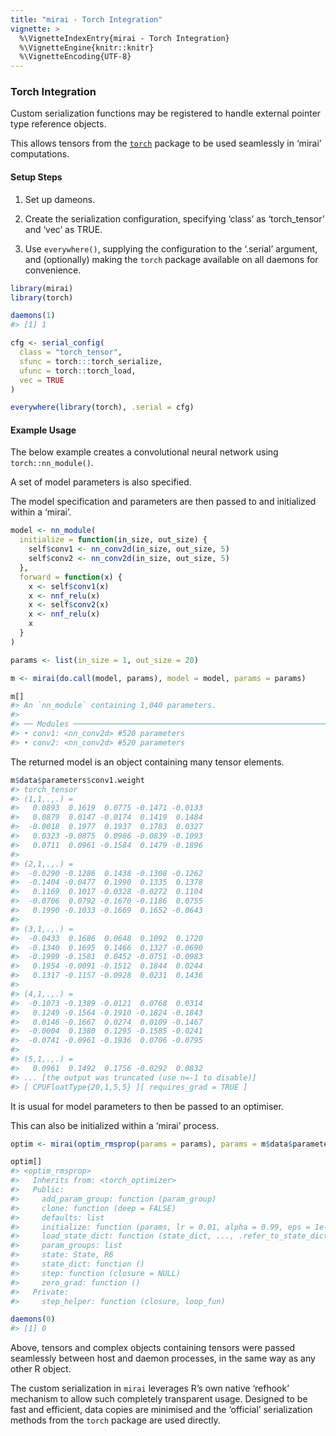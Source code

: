```yaml
---
title: "mirai - Torch Integration"
vignette: >
  %\VignetteIndexEntry{mirai - Torch Integration}
  %\VignetteEngine{knitr::knitr}
  %\VignetteEncoding{UTF-8}
---
```



### Torch Integration

Custom serialization functions may be registered to handle external pointer type reference objects.

This allows tensors from the [`torch`](https://torch.mlverse.org/) package to be used seamlessly in 'mirai' computations.

#### Setup Steps

1. Set up dameons.

2. Create the serialization configuration, specifying 'class' as 'torch_tensor' and 'vec' as TRUE.

3. Use `everywhere()`, supplying the configuration to the '.serial' argument, and (optionally) making the `torch` package available on all daemons for convenience.


``` r
library(mirai)
library(torch)

daemons(1)
#> [1] 1

cfg <- serial_config(
  class = "torch_tensor",
  sfunc = torch:::torch_serialize,
  ufunc = torch::torch_load,
  vec = TRUE
)

everywhere(library(torch), .serial = cfg)
```
#### Example Usage

The below example creates a convolutional neural network using `torch::nn_module()`.

A set of model parameters is also specified.

The model specification and parameters are then passed to and initialized within a 'mirai'.


``` r
model <- nn_module(
  initialize = function(in_size, out_size) {
    self$conv1 <- nn_conv2d(in_size, out_size, 5)
    self$conv2 <- nn_conv2d(in_size, out_size, 5)
  },
  forward = function(x) {
    x <- self$conv1(x)
    x <- nnf_relu(x)
    x <- self$conv2(x)
    x <- nnf_relu(x)
    x
  }
)

params <- list(in_size = 1, out_size = 20)

m <- mirai(do.call(model, params), model = model, params = params)

m[]
#> An `nn_module` containing 1,040 parameters.
#> 
#> ── Modules ────────────────────────────────────────────────────────────────────────────────────────────────────────────
#> • conv1: <nn_conv2d> #520 parameters
#> • conv2: <nn_conv2d> #520 parameters
```
The returned model is an object containing many tensor elements.

``` r
m$data$parameters$conv1.weight
#> torch_tensor
#> (1,1,.,.) = 
#>   0.0893  0.1619  0.0775 -0.1471 -0.0133
#>   0.0879  0.0147 -0.0174  0.1419  0.1484
#>  -0.0018  0.1977  0.1937  0.1783  0.0327
#>   0.0323 -0.0875  0.0986 -0.0839 -0.1093
#>   0.0711  0.0961 -0.1584  0.1479 -0.1896
#> 
#> (2,1,.,.) = 
#>  -0.0290 -0.1286  0.1438 -0.1308 -0.1262
#>  -0.1404 -0.0477  0.1990  0.1335  0.1378
#>   0.1169  0.1017 -0.0328 -0.0272  0.1104
#>  -0.0706  0.0792 -0.1670 -0.1186  0.0755
#>   0.1990 -0.1033 -0.1669  0.1652 -0.0643
#> 
#> (3,1,.,.) = 
#>  -0.0433  0.1686  0.0648  0.1092  0.1720
#>  -0.1340  0.1695  0.1466  0.1327 -0.0690
#>  -0.1999 -0.1581  0.0452 -0.0751 -0.0983
#>   0.1954 -0.0091 -0.1512  0.1844  0.0244
#>   0.1317 -0.1157 -0.0928  0.0231  0.1436
#> 
#> (4,1,.,.) = 
#>  -0.1073 -0.1389 -0.0121  0.0768  0.0314
#>   0.1249 -0.1564 -0.1910 -0.1824 -0.1843
#>   0.0146 -0.1667  0.0274  0.0109 -0.1467
#>  -0.0004  0.1380  0.1295 -0.1585 -0.0241
#>  -0.0741 -0.0961 -0.1936  0.0706 -0.0795
#> 
#> (5,1,.,.) = 
#>   0.0961  0.1492  0.1756 -0.0292  0.0832
#> ... [the output was truncated (use n=-1 to disable)]
#> [ CPUFloatType{20,1,5,5} ][ requires_grad = TRUE ]
```
It is usual for model parameters to then be passed to an optimiser.

This can also be initialized within a 'mirai' process.

``` r
optim <- mirai(optim_rmsprop(params = params), params = m$data$parameters)

optim[]
#> <optim_rmsprop>
#>   Inherits from: <torch_optimizer>
#>   Public:
#>     add_param_group: function (param_group) 
#>     clone: function (deep = FALSE) 
#>     defaults: list
#>     initialize: function (params, lr = 0.01, alpha = 0.99, eps = 1e-08, weight_decay = 0, 
#>     load_state_dict: function (state_dict, ..., .refer_to_state_dict = FALSE) 
#>     param_groups: list
#>     state: State, R6
#>     state_dict: function () 
#>     step: function (closure = NULL) 
#>     zero_grad: function () 
#>   Private:
#>     step_helper: function (closure, loop_fun)

daemons(0)
#> [1] 0
```
Above, tensors and complex objects containing tensors were passed seamlessly between host and daemon processes, in the same way as any other R object.

The custom serialization in `mirai` leverages R's own native 'refhook' mechanism to allow such completely transparent usage. Designed to be fast and efficient, data copies are minimised and the 'official' serialization methods from the `torch` package are used directly.
